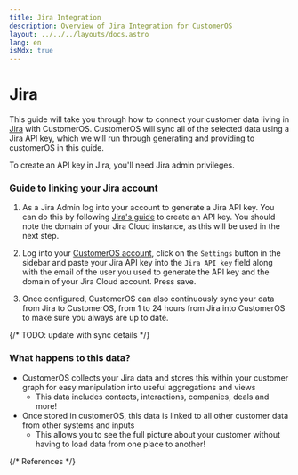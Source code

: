 ```yaml
---
title: Jira Integration
description: Overview of Jira Integration for CustomerOS
layout: ../../../layouts/docs.astro
lang: en
isMdx: true
---
```



# Jira

This guide will take you through how to connect your customer data living in [Jira][jira] with CustomerOS. CustomerOS will sync all of the selected data using a Jira API key, which we will run through generating and providing to customerOS in this guide.

<Callout type="info">
To create an API key in Jira, you'll need Jira admin privileges. 
</Callout>

### Guide to linking your Jira account

1. As a Jira Admin log into your account to generate a Jira API key. You can do this by following [Jira's guide][jira-api-guide] to create an API key. You should note the domain of your Jira Cloud instance, as this will be used in the next step.

2. Log into your [CustomerOS account][customeros], click on the `Settings` button in the sidebar and paste your Jira API key into the `Jira API key` field along with the email of the user you used to generate the API key and the domain of your Jira Cloud account.  Press save.

3. Once configured, CustomerOS can also continuously sync your data from Jira to CustomerOS, from 1 to 24 hours from Jira into CustomerOS to make sure you always are up to date.

{/* TODO: update with sync details */}

### What happens to this data?

- CustomerOS collects your Jira data and stores this within your customer graph for easy manipulation into useful aggregations and views
  - This data includes contacts, interactions, companies, deals and more!
- Once stored in customerOS, this data is linked to all other customer data from other systems and inputs
  - This allows you to see the full picture about your customer without having to load data from one place to another!

{/* References */}

[jira]: https://www.atlassian.com/software/jira
[jira-api-guide]: https://support.atlassian.com/atlassian-account/docs/manage-api-tokens-for-your-atlassian-account/
[customeros]: https://app.customeros.ai/
